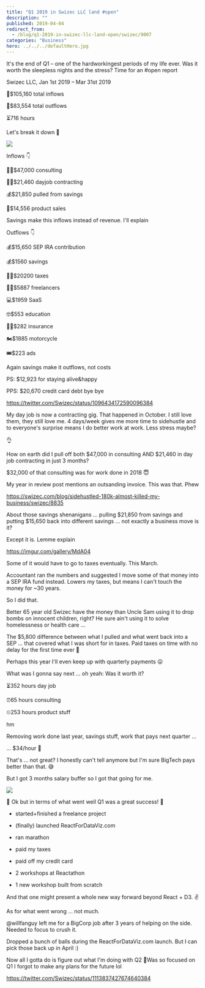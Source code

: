 ```yaml
---
title: "Q1 2019 in Swizec LLC land #open"
description: ""
published: 2019-04-04
redirect_from:
  - /blog/q1-2019-in-swizec-llc-land-open/swizec/9007
categories: "Business"
hero: ../../../defaultHero.jpg
---
```


It's the end of Q1 – one of the hardworkingest periods of my life ever. Was it worth the sleepless nights and the stress? Time for an #open report

Swizec LLC, Jan 1st 2019 – Mar 31st 2019

🤑$105,160 total inflows

💸$83,554 total outflows

⏳716 hours

Let's break it down 🤔

![](https://swizec.com/blog/wp-content/uploads/2019/04/CleanShot-2019-04-04-at-09.10.27@2x-1024x497.png)

Inflows 👇

👨‍⚕️$47,000 consulting

👨‍💻$21,460 dayjob contracting

💰$21,850 pulled from savings

👾$14,556 product sales

Savings make this inflows instead of revenue. I'll explain

Outflows 👇

💰$15,650 SEP IRA contribution

💰$1560 savings

🧛‍♂️$20200 taxes

👩‍💻$5887 freelancers

💻$1959 SaaS

🤓$553 education

👨‍⚕️$282 insurance

🏍$1885 motorcycle

🎟$223 ads

Again savings make it outflows, not costs

PS: $12,923 for staying alive&happy

PPS: $20,670 credit card debt bye bye

https://twitter.com/Swizec/status/1096434172590096384

My day job is now a contracting gig. That happened in October. I still love them, they still love me. 4 days/week gives me more time to sidehustle and to everyone's surprise means I do better work at work. Less stress maybe?

👌

How on earth did I pull off both $47,000 in consulting AND $21,460 in day job contracting in just 3 months?

$32,000 of that consulting was for work done in 2018 😇

My year in review post mentions an outsanding invoice. This was that. Phew

https://swizec.com/blog/sidehustled-180k-almost-killed-my-business/swizec/8835

About those savings shenanigans ... pulling $21,850 from savings and putting $15,650 back into different savings ... not exactly a business move is it?

Except it is. Lemme explain

https://imgur.com/gallery/MdA04

Some of it would have to go to taxes eventually. This March.

Accountant ran the numbers and suggested I move some of that money into a SEP IRA fund instead. Lowers my taxes, but means I can't touch the money for ~30 years.

So I did that.

Better 65 year old Swizec have the money than Uncle Sam using it to drop bombs on innocent children, right? He sure ain't using it to solve homelessness or health care ...

The $5,800 difference between what I pulled and what went back into a SEP ... that covered what I was short for in taxes. Paid taxes on time with no delay for the first time ever 💪

Perhaps this year I'll even keep up with quarterly payments 😛

What was I gonna say next ... oh yeah: Was it worth it?

⏳352 hours day job

⏰65 hours consulting

⏲253 hours product stuff

hm

Removing work done last year, savings stuff, work that pays next quarter ...

... $34/hour 🤔

That's ... not great? I honestly can't tell anymore but I'm sure BigTech pays better than that. 😅

But I got 3 months salary buffer so I got that going for me.

![](./img/media-TPl5N4Ci49ZQY-giphy.gif)

🎉 Ok but in terms of what went well Q1 was a great success! 🎉

- started+finished a freelance project

- (finally) launched ReactForDataViz.com

- ran marathon

- paid my taxes

- paid off my credit card

- 2 workshops at Reactathon

- 1 new workshop built from scratch

And that one might present a whole new way forward beyond React + D3. ✌️

As for what went wrong ... not much.

@willfanguy left me for a BigCorp job after 3 years of helping on the side. Needed to focus to crush it.

Dropped a bunch of balls during the ReactForDataViz.com launch. But I can pick those back up in April :)

Now all I gotta do is figure out what I'm doing with Q2 🤔Was so focused on Q1 I forgot to make any plans for the future lol

https://twitter.com/Swizec/status/1113837427674640384
